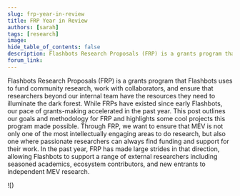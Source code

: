 ```yaml
---
slug: frp-year-in-review
title: FRP Year in Review
authors: [sarah]
tags: [research]
image: 
hide_table_of_contents: false
description: Flashbots Research Proposals (FRP) is a grants program that Flashbots uses to fund community research, work with collaborators, and ensure that researchers beyond our internal team have the resources they need to illuminate the dark forest. Read on for some highlighted FRPs, which have been completed in the last year.
forum_link: 
---
```


Flashbots Research Proposals (FRP) is a grants program that Flashbots uses to fund community research, work with collaborators, and ensure that researchers beyond our internal team have the resources they need to illuminate the dark forest. While FRPs have existed since early Flashbots, our pace of grants-making accelerated in the past year. This post outlines our goals and methodology for FRP and highlights some cool projects this program made possible. Through FRP, we want to ensure that MEV is not only one of the most intellectually engaging areas to do research, but also one where passionate researchers can always find funding and support for their work. In the past year, FRP has made large strides in that direction, allowing Flashbots to support a range of external researchers including seasoned academics, ecosystem contributors, and new entrants to independent MEV research.

![)

<!--truncate-->
